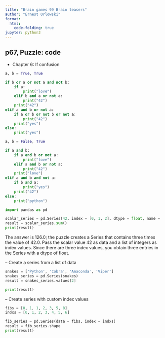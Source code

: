 ```yaml
---
title: "Brain games 99 Brain teasers"
author: "Ernest Orlowski"
format:
  html:
    code-folding: true
jupyter: python3
---
```

##  p67, Puzzle: code
- Chapter 6: If confusion
```python
a, b = True, True

if b or a or not a and not b:
    if a:
        print("love")
    elif b and a or not a:
        print("42")
    print("42")
elif a and b or not a:
    if a or b or not b or not a:
        print("42")
    print("yes")
else:
    print("yes")
```
```python
a, b = False, True

if a and b:
    if a and b or not a:
        print("love")
    elif a and b or not a:
        print("42")
    print("love")
elif a and b and not a:
    if b and a:
        print("yes")
    print("42")
else:
    print("python")

```

```python
import pandas as pd

scalar_series = pd.Series(42, index = [0, 1, 2], dtype = float, name = 'CONST')
result = scalar_series.sum()
print(result)

```
The answer is 126.0; the puzzle creates a Series that contains three times the value of 42.0. Pass the scalar value 42 as data and a list of integers as index values. Since there are three index values, you obtain three entries in the Series with a dtype of float.

-- Create a series from a list of data
```python
snakes = ['Python', 'Cobra', 'Anaconda', 'Viper']
snakes_series = pd.Series(snakes)
result = snakes_series.values[2]

print(result)
```

-- Create series with custom index values
```python
fibs = [0, 1, 1, 2, 3, 5, 8]
indxs = [0, 1, 2, 3, 4, 5, 6]

fib_series = pd.Series(data = fibs, index = indxs)
result = fib_series.shape
print(result)
```